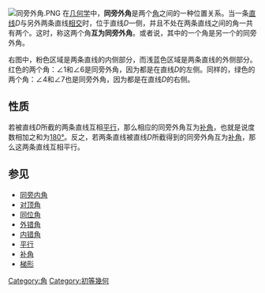 {{NoteTA
|G1 = Math
}}
[[Image:同旁外角.PNG|thumb]]
在[[几何学|几何学]]中，'''同旁外角'''是两个[[角|角]]之间的一种位置关系。当一条[[直线|直线]]<math>D</math>与另外两条直线[[相交|相交]]时，位于直线<math>D</math>一侧，并且不处在两条直线之间的角一共有两个。这时，称这两个角'''互为同旁外角'''。或者说，其中的一个角是另一个的同旁外角。

右图中，粉色区域是两条直线的内侧部分，而浅蓝色区域是两条直线的外侧部分。红色的两个角：<math>\angle 1</math>和<math>\angle 6</math>是同旁外角，因为都是在直线<math>D</math>的左侧。同样的，绿色的两个角：<math>\angle 4</math>和<math>\angle 7</math>也是同旁外角，因为都是在直线<math>D</math>的右侧。

==性质==
若被直线<math>D</math>所截的两条直线互相[[平行|平行]]，那么相应的同旁外角互为[[补角|补角]]，也就是说度数相加之和为[[平角|180°]]。反之，若两条直线被直线<math>D</math>所截得到的同旁外角互为[[补角|补角]]，那么这两条直线互相平行。

==参见==
*[[同旁内角|同旁内角]]
*[[对顶角|对顶角]]
*[[同位角|同位角]]
*[[外错角|外错角]]
*[[内错角|内错角]]
*[[平行|平行]]
*[[补角|补角]]
*[[梯形|梯形]]

{{geometry-stub}}

[[Category:角|Category:角]]
[[Category:初等幾何|Category:初等幾何]]